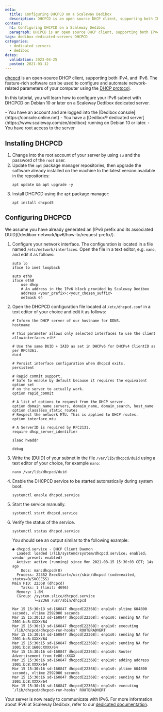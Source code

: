 ```yaml
---
meta:
  title: Configuring DHCPCD on a Scaleway Dedibox
  description: DHCPCD is an open source DHCP client, supporting both IPv4, and IPv6.
content:
  h1: Configuring DHCPCD on a Scaleway Dedibox
  paragraph: DHCPCD is an open source DHCP client, supporting both IPv4, and IPv6.
tags: dedibox dedicated-servers DHCPCD
categories:
  - dedicated servers
  - dedibox
dates:
  validation: 2023-04-25
  posted: 2021-03-12
---
```


[dhcpcd](https://roy.marples.name/projects/dhcpcd/) is an open-source DHCP client, supporting both IPv4, and IPv6. The feature-rich software can be used to configure and automate network-related parameters of your computer using the [DHCP protocol](http://en.wikipedia.org/wiki/Dynamic_Host_Configuration_Protocol).

In this tutorial, you will learn how to configure your IPv6 subnet with DHCPCD on Debian 10 or later on a Scaleway Dedibox dedicated server.

<Macro id="iam-requirements" />

<Message type="requirement">
  - You have an account and are logged into the [Dedibox console](https://console.online.net)
  - You have a [Dedibox&reg; dedicated server](https://www.scaleway.com/en/dedibox) running on Debian 10 or later.
  - You have root access to the server
</Message>


## Installing DHCPCD

1. Change into the root account of your server by using `su` and the password of the `root` user.
2. Update the `apt` package manager repositories, then upgrade the software already installed on the machine to the latest version available in the repositories: 
    ```
    apt update && apt upgrade -y
    ```
3. Install DHCPCD using the `apt` package manager:
    ```
    apt install dhcpcd5
    ```

## Configuring DHCPCD


<Message type="note">
  We assume you have already generated an [IPv6 prefix and its associated DUID](/dedibox-network/ipv6/how-to/request-prefix/).
</Message>

1. Configure your network interface. The configuration is located in a file named `/etc/network/interfaces`. Open the file in a text editor, e.g. `nano`, and edit it as follows:
    ```
    auto lo
    iface lo inet loopback

    auto eth0
    iface eth0
        use dhcp
        # An address in the IPv6 block provided by Scaleway Dedibox
        address <your_prefix>:<your_chosen_suffix>
        netmask 64
    ```
2. Open the DHCPCD configuration file located at `/etc/dhcpcd.conf` in a text editor of your choice and edit it as follows:
    ```
    # Inform the DHCP server of our hostname for DDNS.
    hostname

    # This parameter allows only selected interfaces to use the client
    allowinterfaces eth*

    # Use the same DUID + IAID as set in DHCPv6 for DHCPv4 ClientID as per RFC4361.
    duid

    # Persist interface configuration when dhcpcd exits.
    persistent

    # Rapid commit support.
    # Safe to enable by default because it requires the equivalent option set
    # on the server to actually work.
    option rapid_commit

    # A list of options to request from the DHCP server.
    option domain_name_servers, domain_name, domain_search, host_name
    option classless_static_routes
    # Respect the network MTU. This is applied to DHCP routes.
    option interface_mtu

    # A ServerID is required by RFC2131.
    require dhcp_server_identifier

    slaac hwaddr

    debug
    ```
3. Write the [DUID] of your subnet in the file `/var/lib/dhcpcd/duid` using a text editor of your choice, for example `nano`:
    ```
    nano /var/lib/dhcpcd/duid
    ```
4. Enable the DHCPCD service to be started automatically during system boot.
    ```
    systemctl enable dhcpcd.service
    ```
5. Start the service manually.
    ```
    systemctl start dhcpcd.service
    ```
6. Verify the status of the service.
    ```
    systemctl status dhcpcd.service
    ```

    You should see an output similar to the following example: 

    ```
    ● dhcpcd.service - DHCP Client Daemon
      Loaded: loaded (/lib/systemd/system/dhcpcd.service; enabled; vendor preset: enabled)
      Active: active (running) since Mon 2021-03-15 15:30:03 CET; 14s ago
        Docs: man:dhcpcd(8)
      Process: 22352 ExecStart=/usr/sbin/dhcpcd (code=exited, status=0/SUCCESS)
    Main PID: 22368 (dhcpcd)
        Tasks: 1 (limit: 4696)
      Memory: 1.5M
      CGroup: /system.slice/dhcpcd.service
              └─22368 /usr/sbin/dhcpcd

    Mar 15 15:30:13 sd-160847 dhcpcd[22368]: enp1s0: pltime 604800 seconds, vltime 2592000 seconds
    Mar 15 15:30:13 sd-160847 dhcpcd[22368]: enp1s0: sending NA for 2001:bc8:XXXX/64
    Mar 15 15:30:13 sd-160847 dhcpcd[22368]: enp1s0: executing `/lib/dhcpcd/dhcpcd-run-hooks' ROUTERADVERT
    Mar 15 15:30:14 sd-160847 dhcpcd[22368]: enp1s0: sending NA for 2001:bc8:XXXX/64
    Mar 15 15:30:15 sd-160847 dhcpcd[22368]: enp1s0: sending NA for 2001:bc8:1600:XXXX/64
    Mar 15 15:30:16 sd-160847 dhcpcd[22368]: enp1s0: Router Advertisement from fe80::XXXX
    Mar 15 15:30:16 sd-160847 dhcpcd[22368]: enp1s0: adding address 2001:bc8:XXXX/64
    Mar 15 15:30:16 sd-160847 dhcpcd[22368]: enp1s0: pltime 604800 seconds, vltime 2592000 seconds
    Mar 15 15:30:16 sd-160847 dhcpcd[22368]: enp1s0: sending NA for 2001:bc8:XXXX/64
    Mar 15 15:30:16 sd-160847 dhcpcd[22368]: enp1s0: executing `/lib/dhcpcd/dhcpcd-run-hooks' ROUTERADVERT
    ```

Your server is now ready to communicate with IPv6. For more information about IPv6 at Scaleway Dedibox, refer to our [dedicated documentation](/dedibox-network/ipv6/quickstart/).

